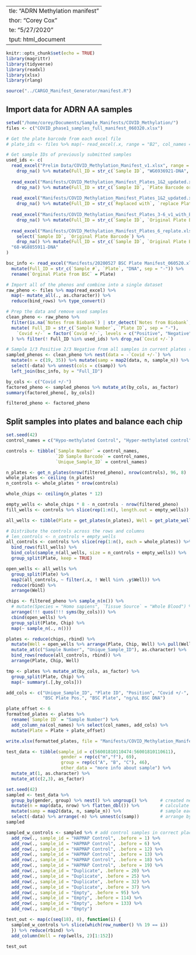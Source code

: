   ---
title: "ADRN Methylation manifest"
author: "Corey Cox"
date: "5/27/2020"
output: html_document
---

```r
knitr::opts_chunk$set(echo = TRUE)
library(magrittr)
library(tidyverse)
library(readxl)
library(xlsx)
library(rlang)
```

```r
source("../CARGO_Manifest_Generator/manifest.R")
```
## Import data for ADRN AA samples


```r
setwd("/home/corey/Documents/Sample_Manifests/COVID_Methylation/")
files <- c("COVID_phase1_samples_full_manifest_060320.xlsx")

# Get the plate barcode from each excel file
# plate_ids <- files %>% map(~ read_excel(.x, range = "B2", col_names = FALSE)) %>% reduce(bind_rows) %>% pull()

# Get sample IDs of previously submitted samples
used_ids <- c(
  read_excel("Prelim Data/COVID_Methylation_Manifest_v1.xlsx", range = cell_cols("D")) %>%
    drop_na() %>% mutate(Full_ID = str_c(`Sample ID`, "WG6936921-DNA", sep = "-")) %>% pull(Full_ID),
  
  read_excel("Manifests/COVID_Methylation_Manifest_Plates_1&2_updated.xlsx", range = cell_cols("D:E")) %>%
    drop_na() %>% mutate(Full_ID = str_c(`Sample ID`, `Plate Barcode or Number`, sep = "-")) %>% pull(Full_ID),
  
  read_excel("Manifests/COVID_Methylation_Manifest_Plates_1&2_updated.xlsx", range = cell_cols("Y:AC")) %>%
    drop_na() %>% mutate(Full_ID = str_c(`Replaced with`, `replace Plate ID`, sep = "-")) %>% pull(Full_ID),
  
  read_excel("Manifests/COVID_Methylation_Manifest_Plates_3-6_v1_with_BSC_pos.xlsx", sheet = "USED", range = cell_cols("D:E")) %>% 
    drop_na() %>% mutate(Full_ID = str_c(`Sample ID`, `Original Plate Barcode`, sep = "-")) %>% pull(Full_ID),
  
  read_excel("Manifests/COVID_Methylation_Manifest_Plates_6_replate.xlsx", range = cell_cols(c("D:V"))) %>%
    select(`Sample ID`, `Original Plate Barcode`) %>%
    drop_na() %>% mutate(Full_ID = str_c(`Sample ID`, `Original Plate Barcode`, sep = "-")) %>% pull(Full_ID),
  "68-WG8855911-DNA"
)

bsc_info <- read_excel("Manifests/20200527 BSC Plate Manifest_060520.xlsx", sheet = "20200527 BSC", skip = 2) %>%
  mutate(Full_ID = str_c(`Sample #`, `Plate`, "DNA", sep = "-")) %>%
  rename(`Orginal Plate from BSC` = Plate)

# Import all of the phenos and combine into a single dataset
raw_pheno <- files %>% map(read_excel) %>%
  map(~ mutate_all(., as.character)) %>%
  reduce(bind_rows) %>% type_convert()

# Prep the data and remove used samples
clean_pheno <- raw_pheno %>%
  filter(is.na(`Notes from Biobank`) | str_detect(`Notes from Biobank`, "low|fail", negate = TRUE)) %>%
  mutate( Full_ID = str_c(`Sample Number`, `Plate ID`, sep = "-"),
    `Covid +/-` = factor(`Covid +/-`, levels = c("Positive", "Negative"))
  ) %>% filter(! Full_ID %in% used_ids) %>% drop_na(`Covid +/-`)

# Sample 1/3 Positive 2/3 Negative from all samples in current plates (ignore NA's: uncoded Covid)
sampled_phenos <- clean_pheno %>% nest(data = -`Covid +/-`) %>%
  mutate(n = c(19, 35)) %>% mutate(samp = map2(data, n, sample_n)) %>%
  select(-data) %>% unnest(cols = c(samp)) %>%
  left_join(bsc_info, by = "Full_ID")

by_cols <- c("Covid +/-")
factored_pheno <- sampled_phenos %>% mutate_at(by_cols, as_factor)
summary(factored_pheno[, by_cols])

filtered_pheno <- factored_pheno
```

## Split samples into plates and balance each chip

```r
set.seed(42)
control_names = c("Hypo-methylated Control", "Hyper-methylated control")

controls <- tibble(`Sample Number` = control_names,
                   `2D Sample Barcode` = control_names,
                   `Unique_Sample_ID` = control_names)

n_plates <- get_n_plates(nrow(filtered_pheno), nrow(controls), 96, 8)
whole_plates <- ceiling (n_plates)
n_controls <- whole_plates * nrow(controls)

whole_chips <- ceiling(n_plates * 12)

empty_wells <- whole_chips * 8 - n_controls - nrow(filtered_pheno)
fill_wells <- controls %>% slice(rep(1:n(), length.out = empty_wells))

all_wells <- tibble(Plate = get_plates(n_plates), Well = get_plate_wells(n_plates), Chip = get_plate_chips(Well))

# Distribute the controls across the rows and columns
# len_controls <- n_controls + empty_wells
all_controls <- controls %>% slice(rep(1:n(), each = whole_plates)) %>%
  bind_rows(fill_wells) %>%
  bind_cols(sample_n(all_wells, size = n_controls + empty_wells)) %>%
  group_split(Plate, keep = TRUE)

open_wells <- all_wells %>%
  group_split(Plate) %>%
  map2(all_controls, ~ filter(.x, ! Well %in% .y$Well)) %>%
  reduce(rbind) %>%
  arrange(Well)

chips <- filtered_pheno %>% sample_n(n()) %>%
  # mutate(Species = "Homo sapiens", `Tissue Source` = "Whole Blood") %>%
  arrange(!!! quos(!!! syms(by_cols))) %>%
  cbind(open_wells) %>%
  group_split(Plate, Chip) %>%
  map(~ sample_n(., n()))

plates <- reduce(chips, rbind) %>%
  mutate(Well = open_wells %>% arrange(Plate, Chip, Well) %>% pull(Well)) %>%
  mutate_at(c("Sample Number", "Unique_Sample_ID"), as.character) %>%
  bind_rows(reduce(all_controls, rbind)) %>%
  arrange(Plate, Chip, Well)

tmp <- plates %>% mutate_at(by_cols, as_factor) %>%
  group_split(Plate, Chip) %>%
  map(~ summary(.[,by_cols]))

add_cols <- c("Unique_Sample_ID", "Plate ID", "Position", "Covid +/-", "2D Sample Barcode",
              "BSC Plate Pos.", "BSC Plate", "ng/uL BSC DNA")

plate_offset <- 6
formatted_plates <- plates %>%
  rename(`Sample ID` = "Sample Number") %>%
  add_column_na(col_names) %>% select(col_names, add_cols) %>%
  mutate(Plate = Plate + plate_offset)

write.xlsx(formatted_plates, file = "Manifests/COVID_Methylation_Manifest_phase1_plate7.xlsx", showNA = FALSE)
```

```r
test_data <- tibble(sample_id = c(56001810110474:56001810110611), 
                     gender = rep(c("m","f"), 69), 
                     group = rep(c("A", "B", "C"), 46),
                     other_data = "more info about sample") %>% 
  mutate_at(1, as.character) %>%
  mutate_at(c(2,3), as_factor)

set.seed(42)
sampled <- test_data %>%
  group_by(gender, group) %>% nest() %>% ungroup() %>%     # created nested table by gender & group
  mutate(n = map(data, nrow) %>% flatten_dbl()) %>%        # calculate number of samples in each group
  mutate(samp = map2(data, n, sample_n)) %>%               # sample each group - remove order effects
  select(-data) %>% arrange(-n) %>% unnest(c(samp))        # arrange by group size, get samples
sampled

sampled_w_controls <- sampled %>% # add control samples in correct placement
  add_row(., sample_id = "HAPMAP Control", .before = 1) %>%
  add_row(., sample_id = "HAPMAP Control", .before = 6) %>%
  add_row(., sample_id = "HAPMAP Control", .before = 12) %>%
  add_row(., sample_id = "HAPMAP Control", .before = 13) %>%
  add_row(., sample_id = "HAPMAP Control", .before = 18) %>%
  add_row(., sample_id = "HAPMAP Control", .before = 19) %>%
  add_row(., sample_id = "Duplicate", .before = 20) %>%
  add_row(., sample_id = "Duplicate", .before = 25) %>%
  add_row(., sample_id = "Duplicate", .before = 32) %>%
  add_row(., sample_id = "Duplicate", .before = 37) %>%
  add_row(., sample_id = "Empty", .before = 95) %>%
  add_row(., sample_id = "Empty", .before = 114) %>%
  add_row(., sample_id = "Empty", .before = 133) %>%
  add_row(., sample_id = "Empty")

test_out <- map(c(seq(18), 0), function(i) { 
  sampled_w_controls %>% slice(which(row_number() %% 19 == i))
  }) %>% reduce(rbind) %>%
  add_column(Well = rep(wells, 2)[1:152])

test_out
```

